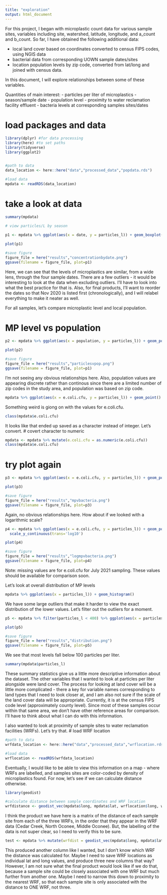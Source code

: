 ```yaml
---
title: "exploration"
output: html_document
---
```


For this project, I began with microplastic count data for various sample sites, variables including site, watershed, latitude, longitude, and a_count and b_count. So far, I have obtained the following additional data: 

 - local land cover based on coordinates converted to census FIPS codes, using NGIS data
 - bacterial data from corresponding UOWN sample dates/sites
 - location population levels by zip code, converted from lat/long and joined with census data. 
 
In this document, I will explore relationships between some of these variables. 

Quantities of main interest: 
 - particles per liter of microplastics
 - season/sample date
 - population level
 - proximity to water reclamation facility effluent
 - bacteria levels at corresponding samples sites/dates
 
# load packages and data
```r
library(dplyr) #for data processing
library(here) #to set paths
library(tidyverse)
library(ggplot2)


#path to data
data_location <- here::here("data","processed_data","popdata.rds")

#load data
mpdata <- readRDS(data_location)

```

# take a look at data
```r
summary(mpdata)

# view particles/L by season

p1 <- mpdata %>% ggplot(aes(x = date, y = particles_l)) + geom_boxplot(aes()) + labs(title = "Microplastic Concentration")

plot(p1)

#save figure
figure_file = here("results","concentrationbydate.png")
ggsave(filename = figure_file, plot=p1)
```
 
Here, we can see that the levels of microplastics are similar, from a wide lens, through the four sample dates. There are a few outliers - it would be interesting to look at the data when excluding outliers. I'll have to look into what the best practice for that is. Also, for final products, I'll want to reorder the dates so that Nov 2020 is listed first (chronologically), and I will relabel everything to make it neater as well. 
 
 
 For all samples, let's compare microplastic level and local population. 
 
# MP level vs population
```r
p2 <- mpdata %>% ggplot(aes(x = population, y = particles_l)) + geom_point()

plot(p2)

#save figure
figure_file = here("results","particlesvpop.png")
ggsave(filename = figure_file, plot=p1)
```

I'm not seeing any obvious relationships here. Also, population values are appearing discrete rather than continous since there are a limited number of zip codes in the study area, and population was based on zip code. 

```r
mpdata %>% ggplot(aes(x = e.coli.cfu, y = particles_l)) + geom_point() + theme(axis.text.x = element_text(angle = 90, hjust=1))
```


Something weird is giong on with the values for e.coli.cfu. 

```r
class(mpdata$e.coli.cfu)
```

It looks like that ended up saved as a character instead of integer. Let's convert. 
# covert character to numeric
```r
mpdata <- mpdata %>% mutate(e.coli.cfu = as.numeric(e.coli.cfu))
class(mpdata$e.coli.cfu)
```

# try plot again
```r
p3 <- mpdata %>% ggplot(aes(x = e.coli.cfu, y = particles_l)) + geom_point() + theme(axis.text.x = element_text(angle = 90, hjust=1))

plot(p3)

#save figure
figure_file = here("results","mpvbacteria.png")
ggsave(filename = figure_file, plot=p3)
```

Again, no obvious relationships here. How about if we looked with a logarithmic scale? 

```r
p4 <- mpdata %>% ggplot(aes(x = e.coli.cfu, y = particles_l)) + geom_point() + theme(axis.text.x = element_text(angle = 90, hjust=1)) + scale_x_continuous(trans='log10') +
  scale_y_continuous(trans='log10')

plot(p4)

#save figure
figure_file = here("results","logmpvbacteria.png")
ggsave(filename = figure_file, plot=p4)
```

Note: missing values are for e.coli.cfu for July 2021 sampling. These values should be available for comparison soon. 

Let's look at overall distribution of MP levels
```r
mpdata %>% ggplot(aes(x = particles_l)) + geom_histogram()
```


We have some large outliers that make it harder to view the exact distribution of the lower values. Let's filter out the outliers for a moment. 

```r
p5 <- mpdata %>% filter(particles_l < 400) %>% ggplot(aes(x = particles_l)) + geom_histogram()

plot(p5)

#save figure
figure_file = here("results","distribution.png")
ggsave(filename = figure_file, plot=p5)
```

We see that most levels fall below 100 particles per liter. 

```r
summary(mpdata$particles_l)

```

These summary statistics give us a little more descriptive information about the dataset. The other variables that I wanted to look at particles per liter alongside were land cover. The process for looking at land cover will be a little more complicated - there a key for variable names corresponding to land types that I need to look closer at, and I am also not sure if the scale of the land cover data will be appropriate. Currently, it is at the census FIPS code level (approximately county level). Since most of these samples occur within that same area, we don't have other reference areas for comparison. I'll have to think about what I can do with this information. 

I also wanted to look at proximity of sample sites to water reclamation facilities (WRFs). Let's try that. 
# load WRF location
```r
#path to data
wrfdata_location <- here::here("data","processed_data","wrflocation.rds")

#load data
wrflocation <- readRDS(wrfdata_location)
```

Eventually, I would like to be able to view this information on a map - where WRFs are labelled, and samples sites are color-coded by density of microplastics found. For now, let's see if we can calculate distance otherwise. 

```r
library(geodist)

#calculate distance between sample coordinates and WRF location
wrfdistance <- geodist_vec(mpdata$long, mpdata$lat, wrflocation$long, wrflocation$lat)
```

I think the product we have here is a matrix of the distance of each sample site from each of the three WRFs, in the order that they appear in the WRF data (Cedar Creek, North Oconee, Middle Oconee). But, the labelling of the data is not super clear, so I need to verify this to be sure. 


```r
test <- mpdata %>% mutate(wrfdist = geodist_vec(mpdata$long, mpdata$lat, wrflocation$long, wrflocation$lat))
```

This produced another column like I wanted, but I don't know which WRF the distance was calculated for. Maybe I need to save WRF locations as individual lat and long values, and produce three new columns that way? However, I am not sure what the final product would look like if we do that, because a sample site could be closely associated with one WRF but much further from another one. Maybe I need to narrow this down to proximity to the nearest WRF, so that each sample site is only associated with the distance to ONE WRF, not three. 